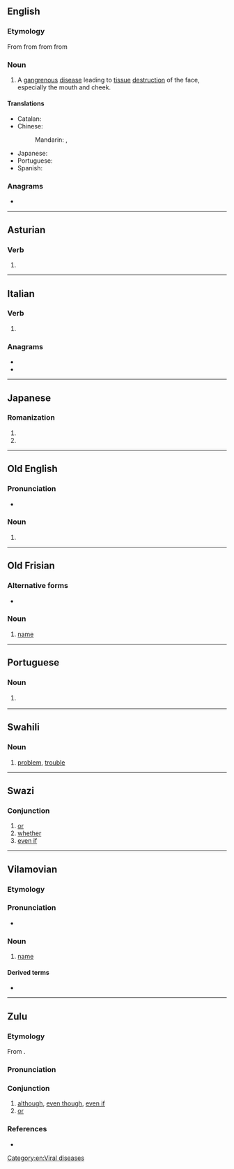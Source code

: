 {{also|NOMA}}
==English==
{{wikipedia|Noma (disease)}}

===Etymology===
From {{bor|en|NL.|noma}} from {{der|en|la|nomē}} from {{der|en|grc|νομή|t=spreading (of sores)}} from {{m|grc|νέμω|t=feed, devour, spread (of sores)}}

===Noun===
{{en-noun|-}}

# {{lb|en|disease}} A [[gangrenous]] [[disease]] leading to [[tissue]] [[destruction]] of the face, especially the mouth and cheek.

====Translations====
{{trans-top|disease}}
* Catalan: {{t+|ca|noma|m}}
* Chinese:
*: Mandarin: {{t|cmn|坏疽性口炎|tr=huàijūxìngkǒuyán|sc=Hani}}, {{t+|cmn|走马疳|tr=zǒumǎgān|sc=Hani}}
{{trans-mid}}
* Japanese: {{t|ja|水癌|tr=すいがん, suigan|sc=Jpan}}
* Portuguese: {{t|pt|noma|f}}
* Spanish: {{t|es|noma|m}}
{{trans-bottom}}

===Anagrams===
* {{anagrams|en|a=amno|Amon|Mano|Mona|Noam|Oman|Onam|mano|moan|mona}}

[[Category:en:Viral diseases]]

----

==Asturian==

===Verb===
{{ast-verb form}}

# {{inflection of|ast|nomar||3|s|pres|ind|;|2|s|imp}}

----

==Italian==

===Verb===
{{head|it|verb form}}

# {{inflection of|it|nomare||3|s|pres|indc|;|2|s|impr}}

===Anagrams===
* {{l|it|mano}}
* {{l|it|Oman}}

----

==Japanese==

===Romanization===
{{ja-romaji}}

# {{ja-romanization of|のま}}
# {{ja-romanization of|ノマ}}

----

==Old English==

===Pronunciation===
* {{ang-IPA|noma}}

===Noun===
{{ang-noun|g=m}} {{tlb|ang|Northumbrian}}

# {{alt form|ang|nama}}

----

==Old Frisian==

===Alternative forms===
* {{l|ofs|nama}}

===Noun===
{{ofs-noun|m}}

# [[name]]

----

==Portuguese==

===Noun===
{{pt-noun|f|-}}

# {{lb|pt|disease}} {{l|en|noma}} {{gloss|gangrenous disease of the mouth and cheeks}}

----

==Swahili==

===Noun===
{{sw-noun|n}}

# [[problem]], [[trouble]]

----

==Swazi==

===Conjunction===
{{head|ss|conjunction|head=nóma}}

# [[or]]
# [[whether]]
# [[even if]]

----

==Vilamovian==

===Etymology===
{{rfe|wym}}

===Pronunciation===
* {{audio|wym|Wym-noma (wersja Józefa Gary).ogg|Audio}}

===Noun===
{{wym-noun|m|head=nōma|pl=noma}}

# [[name]]

====Derived terms====
* {{l|wym|nomastaog}}

----

==Zulu==

===Etymology===
From {{affix|zu|na-|uma}}.

===Pronunciation===
{{zu-IPA|nóma}}

===Conjunction===
{{head|zu|conjunction|head=nóma}}

# [[although]], [[even though]], [[even if]]
# [[or]]

===References===
*{{R:zu:ZED||3.9}}